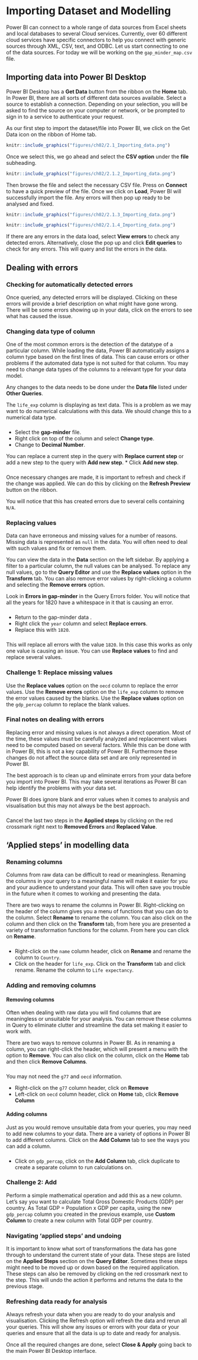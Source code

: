# Importing Dataset and Modelling 

Power BI can connect to a whole range of data sources from Excel sheets and local databases to several Cloud services. Currently, over 60 different cloud services have specific connectors to help you connect with generic sources through XML, CSV, text, and ODBC. 
Let us start connecting to one of the data sources. For today we will be working on the `gap_minder_map.csv` file.

## Importing data into Power BI Desktop

Power BI Desktop has a **Get Data** button from the ribbon on the **Home** tab. In Power BI, there are all sorts of different data sources available. Select a source to establish a connection. Depending on your selection, you will be asked to find the source on your computer or network, or be prompted to sign in to a service to authenticate your request.

As our first step to import the dataset/file into Power BI, we click on the Get Data icon on the ribbon of Home tab.

```r
knitr::include_graphics("figures/ch02/2.1_Importing_data.png")
```

Once we select this, we go ahead and select the **CSV option** under the **file** subheading. 

```r
knitr::include_graphics("figures/ch02/2.1.2_Importing_data.png")
```

Then browse the file and select the necessary CSV file. Press on **Connect** to have a quick preview of the file. Once we click on **Load**, Power BI will successfully import the file. Any errors will then pop up ready to be analysed and fixed.

```r
knitr::include_graphics("figures/ch02/2.1.3_Importing_data.png")
```

```r
knitr::include_graphics("figures/ch02/2.1.4_Importing_data.png")
```

If there are any errors in the data load, select **View errors** to check any detected errors. Alternatively, close the pop up and click **Edit queries** to check for any errors. This will query and list the errors in the data. 

## Dealing with errors

### Checking for automatically detected errors

Once queried, any detected errors will be displayed. Clicking on these errors will provide a brief description on what might have gone wrong. There will be some errors showing up in your data, click on the errors to see what has caused the issue.

### Changing data type of column

One of the most common errors is the detection of the datatype of a particular column. While loading the data, Power BI automatically assigns a column type based on the first lines of data. This can cause errors or other problems if the automated data type is not suited for that column. You may need to change data types of the columns to a relevant type for your data model.

Any changes to the data needs to be done under the **Data file** listed under **Other Queries**.

The `life_exp` column is displaying as text data. This is a problem as we may want to do numerical calculations with this data. We should change this to a numerical data type.

### {.tip -}

* Select the **gap-minder** file. 
* Right click on top of the column and select **Change type**.
* Change to **Decimal Number**.

You can replace a current step in the query with **Replace current step** or add a new step to the query with **Add new step**. 
* Click **Add new step**.

### {-}

Once necessary changes are made, it is important to refresh and check if the change was applied. We can do this by clicking on the **Refresh Preview** button on the ribbon.

You will notice that this has created errors due to several cells containing `N/A`.


### Replacing values

Data can have erroneous and missing values for a number of reasons. Missing data is represented as `null` in the data. You will often need to deal with such values and fix or remove them. 

You can view the data in the **Data** section on the left sidebar. By applying a filter to a particular column, the null values can be analysed. To replace any null values, go to the **Query Editor** and use the **Replace values** option in the **Transform** tab. You can also remove error values by right-clicking a column and selecting the **Remove errors** option.

Look in **Errors in gap-minder** in the Query Errors folder. You will notice that all the years for 1820 have a whitespace in it that is causing an error. 

### {.tip -}

* Return to the gap-minder data .
* Right click the `year` column and select **Replace errors**.
* Replace this with `1820`. 

### {-}
This will replace all errors with the value `1820`. In this case this works as only one value is causing an issue. You can use **Replace values** to find and replace several values.

### Challenge 1: Replace missing values {.challenge -}

Use the **Replace values** option on the `oecd` column to replace the error values.
Use the **Remove errors** option on the `life_exp` column to remove the error values caused by the blanks.
Use the **Replace values** option on the `gdp_percap` column to replace the blank values.\


### Final notes on dealing with errors

Replacing error and missing values is not always a direct operation. Most of the time, these values must be carefully analyzed and replacement values need to be computed based on several factors. While this can be done with  in Power BI, this is not a key capability of Power BI. Furthermore these changes do not affect the source data set and are only represented in Power BI.

The best approach is to clean up and eliminate errors from your data before you import into Power BI. This may take several iterations as Power BI can help identify the problems with your data set.

Power BI does ignore blank and error values when it comes to analysis and visualisation but this may not always be the best approach.

### {.tip -}
Cancel the last two steps in the **Applied steps** by clicking on the red crossmark right next to **Removed Errors** and **Replaced Value**.

### {-}

## 'Applied steps' in modelling data

### Renaming columns

Columns from raw data can be difficult to read or meaningless. Renaming the columns in your query to a meaningful name will make it easier for you and your audience to understand your data. This will often save you trouble in the future when it comes to working and presenting the data.

There are two ways to rename the columns in Power BI. Right-clicking on the header of the column gives you a menu of functions that you can do to the column. Select **Rename** to rename the column. You can also click on the column and then click on the **Transform** tab, from here you are presented a variety of transformation functions for the column. From here you can click on **Rename**.

### {.tip -}

* Right-click on the `name` column header, click on **Rename** and rename the column to `Country`.
* Click on the header for `life_exp`. Click on the **Transform** tab and click rename. Rename the column to `Life expectancy`.

### Adding and removing columns

#### Removing columns

Often when dealing with raw data you will find columns that are meaningless or unsuitable for your analysis. You can remove these columns in Query to eliminate clutter and streamline the data set making it easier to work with.

There are two ways to remove columns in Power BI. As in renaming a column, you can right-click the header, which will present a menu with the option to **Remove**. You can also click on the column, click on the **Home** tab and then click **Remove Columns**.

### {.tip -}
You may not need the `g77` and `oecd` information.

* Right-click on the `g77` column header, click on **Remove**
* Left-click on `oecd` column header, click on **Home** tab, click **Remove Column**

#### Adding columns

Just as you would remove unsuitable data from your queries, you may need to add new columns to your data. There are a variety of options in Power BI to add different columns. Click on the **Add Column** tab to see the ways you can add a column.

### {.tip -}

* Click on `gdp_percap`, click on the **Add Column** tab, click duplicate to create a separate column to run calculations on.

### Challenge 2: Add {.challenge -}

Perform a simple mathematical operation and add this as a new column.
Let’s say you want to calculate Total Gross Domestic Products (GDP) per country. As Total GDP = Population x GDP per capita, using the new `gdp_percap` column you created in the previous example, use **Custom Column** to create a new column with Total GDP per country.

### Navigating 'applied steps' and undoing

It is important to know what sort of transformations the data has gone through to understand the current state of your data. These steps are listed on the **Applied Steps** section on the **Query Editor**. Sometimes these steps might need to be moved up or down based on the required application. These steps can also be removed by clicking on the red crossmark next to the step. This will undo the action it performs and returns the data to the previous stage.

### Refreshing data ready for analysis

Always refresh your data when you are ready to do your analysis and visualisation. Clicking the Refresh option will refresh the data and rerun all your queries. This will show any issues or errors with your data or your queries and ensure that all the data is up to date and ready for analysis.

Once all the required changes are done, select **Close & Apply** going back to the main Power BI Desktop interface.



